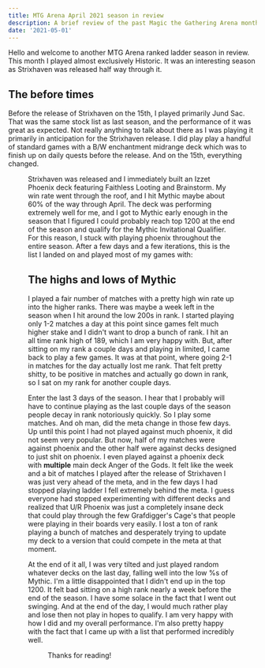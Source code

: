 ```yaml
---
title: MTG Arena April 2021 season in review
description: A brief review of the past Magic the Gathering Arena monthly ladder season for historic.
date: '2021-05-01'
---
```


Hello and welcome to another MTG Arena ranked ladder season in review. This month I played almost exclusively Historic. It was an interesting season as Strixhaven was released half way through it.

## The before times

Before the release of Strixhaven on the 15th, I played primarily Jund Sac. That was the same stock list as last season, and the performance of it was great as expected. Not really anything to talk about there as I was playing it primarily in anticipation for the Strixhaven release. I did play play a handful of standard games with a B/W enchantment midrange deck which was to finish up on daily quests before the release. And on the 15th, everything changed.

<Figure
  title="Ladder performance"
  file="april-2021-ladder.jpg"
  caption="Chart of ladder performance over the course of the MTG Arena season"
/>

Strixhaven was released and I immediately built an Izzet Phoenix deck featuring <card-link>Faithless Looting</card-link> and <card-link>Brainstorm</card-link>. My win rate went through the roof, and I hit Mythic maybe about 60% of the way through April. The deck was performing extremely well for me, and I got to Mythic early enough in the season that I figured I could probably reach top 1200 at the end of the season and qualify for the Mythic Invitational Qualifier. For this reason, I stuck with playing phoenix throughout the entire season. After a few days and a few iterations, this is the list I landed on and played most of my games with:

<deck-list heading="Historic Izzet Phoenix" src="/assets/april-2021-phoenix.dec"></deck-list>

## The highs and lows of Mythic

I played a fair number of matches with a pretty high win rate up into the higher ranks. There was maybe a week left in the season when I hit around the low 200s in rank. I started playing only 1-2 matches a day at this point since games felt much higher stake and I didn't want to drop a bunch of rank. I hit an all time rank high of 189, which I am very happy with. But, after sitting on my rank a couple days and playing in limited, I came back to play a few games. It was at that point, where going 2-1 in matches for the day actually lost me rank. That felt pretty shitty, to be positive in matches and actually go down in rank, so I sat on my rank for another couple days.

Enter the last 3 days of the season. I hear that I probably will have to continue playing as the last couple days of the season people decay in rank notoriously quickly. So I play some matches. And oh man, did the meta change in those few days. Up until this point I had not played against much phoenix, it did not seem very popular. But now, half of my matches were against phoenix and the other half were against decks designed to just shit on phoenix. I even played against a phoenix deck with **multiple** main deck <card-link>Anger of the Gods</card-link>. It felt like the week and a bit of matches I played after the release of Strixhaven I was just very ahead of the meta, and in the few days I had stopped playing ladder I fell extremely behind the meta. I guess everyone had stopped experimenting with different decks and realized that U/R Phoenix was just a completely insane deck that could play through the few <card-link name="Grafdigger's Cage">Grafdigger's Cage's</card-link> that people were playing in their boards very easily. I lost a ton of rank playing a bunch of matches and desperately trying to update my deck to a version that could compete in the meta at that moment.

At the end of it all, I was very tilted and just played random whatever decks on the last day, falling well into the low %s of Mythic. I'm a little disappointed that I didn't end up in the top 1200. It felt bad sitting on a high rank nearly a week before the end of the season. I have some solace in the fact that I went out swinging. And at the end of the day, I would much rather play and lose then not play in hopes to qualify. I am very happy with how I did and my overall performance. I'm also pretty happy with the fact that I came up with a list that performed incredibly well.

<Figure
  title="Overall win rate"
  file="april-2021-winrate.jpg"
  caption="Overall win rate and highest rank achieved of games played on the ladder"
/>

Thanks for reading!
